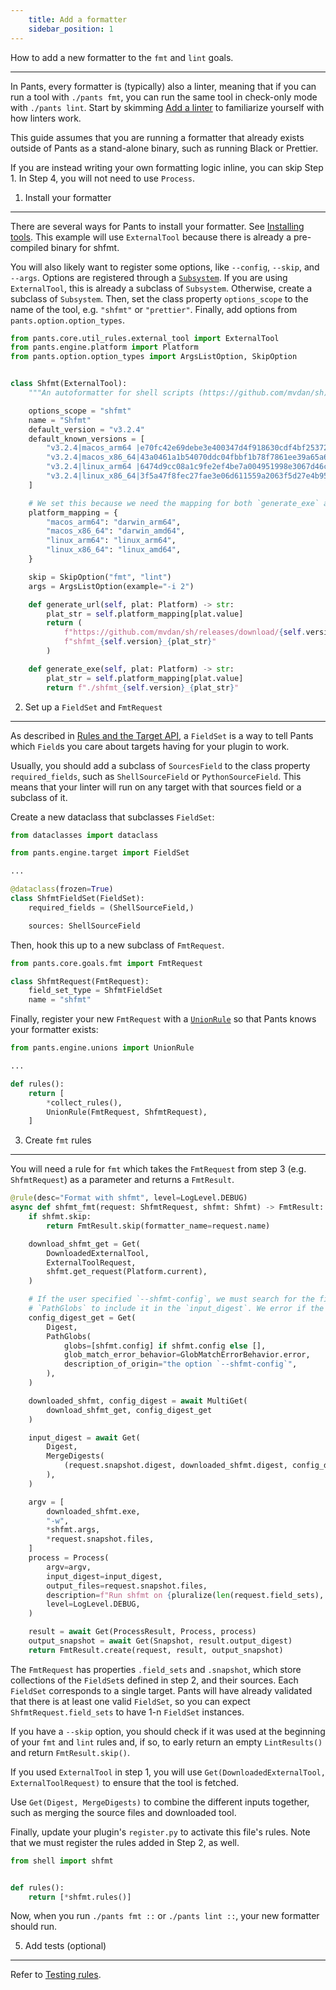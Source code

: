 ```yaml
---
    title: Add a formatter
    sidebar_position: 1
---
```


How to add a new formatter to the `fmt` and `lint` goals.

---

In Pants, every formatter is (typically) also a linter, meaning that if you can run a tool with `./pants fmt`, you can run the same tool in check-only mode with `./pants lint`. Start by skimming [Add a linter](./add-a-linter.mdx) to familiarize yourself with how linters work.

This guide assumes that you are running a formatter that already exists outside of Pants as a stand-alone binary, such as running Black or Prettier.

If you are instead writing your own formatting logic inline, you can skip Step 1. In Step 4, you will not need to use `Process`.

1. Install your formatter

---

There are several ways for Pants to install your formatter. See [Installing tools](../the-rules-api/installing-tools.mdx). This example will use `ExternalTool` because there is already a pre-compiled binary for shfmt.

You will also likely want to register some options, like `--config`, `--skip`, and `--args`. Options are registered through a [`Subsystem`](../the-rules-api/options-and-subsystems.mdx). If you are using `ExternalTool`, this is already a subclass of `Subsystem`. Otherwise, create a subclass of `Subsystem`. Then, set the class property `options_scope` to the name of the tool, e.g. `"shfmt"` or `"prettier"`. Finally, add options from `pants.option.option_types`.

```python
from pants.core.util_rules.external_tool import ExternalTool
from pants.engine.platform import Platform
from pants.option.option_types import ArgsListOption, SkipOption


class Shfmt(ExternalTool):
    """An autoformatter for shell scripts (https://github.com/mvdan/sh)."""

    options_scope = "shfmt"
    name = "Shfmt"
    default_version = "v3.2.4"
    default_known_versions = [
        "v3.2.4|macos_arm64 |e70fc42e69debe3e400347d4f918630cdf4bf2537277d672bbc43490387508ec|2998546",
        "v3.2.4|macos_x86_64|43a0461a1b54070ddc04fbbf1b78f7861ee39a65a61f5466d15a39c4aba4f917|2980208",
        "v3.2.4|linux_arm64 |6474d9cc08a1c9fe2ef4be7a004951998e3067d46cf55a011ddd5ff7bfab3de6|2752512",
        "v3.2.4|linux_x86_64|3f5a47f8fec27fae3e06d611559a2063f5d27e4b9501171dde9959b8c60a3538|2797568",
    ]

    # We set this because we need the mapping for both `generate_exe` and `generate_url`.
    platform_mapping = {
        "macos_arm64": "darwin_arm64",
        "macos_x86_64": "darwin_amd64",
        "linux_arm64": "linux_arm64",
        "linux_x86_64": "linux_amd64",
    }

    skip = SkipOption("fmt", "lint")
    args = ArgsListOption(example="-i 2")

    def generate_url(self, plat: Platform) -> str:
        plat_str = self.platform_mapping[plat.value]
        return (
            f"https://github.com/mvdan/sh/releases/download/{self.version}/"
            f"shfmt_{self.version}_{plat_str}"
        )

    def generate_exe(self, plat: Platform) -> str:
        plat_str = self.platform_mapping[plat.value]
        return f"./shfmt_{self.version}_{plat_str}"
```

2. Set up a `FieldSet` and `FmtRequest`

---

As described in [Rules and the Target API](../the-rules-api/rules-and-the-target-api.mdx), a `FieldSet` is a way to tell Pants which `Field`s you care about targets having for your plugin to work.

Usually, you should add a subclass of `SourcesField` to the class property `required_fields`, such as `ShellSourceField` or `PythonSourceField`. This means that your linter will run on any target with that sources field or a subclass of it.

Create a new dataclass that subclasses `FieldSet`:

```python
from dataclasses import dataclass

from pants.engine.target import FieldSet

...

@dataclass(frozen=True)
class ShfmtFieldSet(FieldSet):
    required_fields = (ShellSourceField,)

    sources: ShellSourceField
```

Then, hook this up to a new subclass of `FmtRequest`.

```python
from pants.core.goals.fmt import FmtRequest

class ShfmtRequest(FmtRequest):
    field_set_type = ShfmtFieldSet
    name = "shfmt"
```

Finally, register your new `FmtRequest` with a [`UnionRule`](../the-rules-api/union-rules-advanced.mdx) so that Pants knows your formatter exists:

```python
from pants.engine.unions import UnionRule

...

def rules():
    return [
      	*collect_rules(),
        UnionRule(FmtRequest, ShfmtRequest),
    ]
```

3. Create `fmt` rules

---

You will need a rule for `fmt` which takes the `FmtRequest` from step 3 (e.g. `ShfmtRequest`) as a parameter and returns a `FmtResult`.

```python
@rule(desc="Format with shfmt", level=LogLevel.DEBUG)
async def shfmt_fmt(request: ShfmtRequest, shfmt: Shfmt) -> FmtResult:
    if shfmt.skip:
        return FmtResult.skip(formatter_name=request.name)

    download_shfmt_get = Get(
        DownloadedExternalTool,
        ExternalToolRequest,
        shfmt.get_request(Platform.current),
    )

    # If the user specified `--shfmt-config`, we must search for the file they specified with
    # `PathGlobs` to include it in the `input_digest`. We error if the file cannot be found.
    config_digest_get = Get(
        Digest,
        PathGlobs(
            globs=[shfmt.config] if shfmt.config else [],
            glob_match_error_behavior=GlobMatchErrorBehavior.error,
            description_of_origin="the option `--shfmt-config`",
        ),
    )

    downloaded_shfmt, config_digest = await MultiGet(
        download_shfmt_get, config_digest_get
    )

    input_digest = await Get(
        Digest,
        MergeDigests(
            (request.snapshot.digest, downloaded_shfmt.digest, config_digest)
        ),
    )

    argv = [
        downloaded_shfmt.exe,
        "-w",
        *shfmt.args,
        *request.snapshot.files,
    ]
    process = Process(
        argv=argv,
        input_digest=input_digest,
        output_files=request.snapshot.files,
        description=f"Run shfmt on {pluralize(len(request.field_sets), 'file')}.",
        level=LogLevel.DEBUG,
    )

    result = await Get(ProcessResult, Process, process)
    output_snapshot = await Get(Snapshot, result.output_digest)
    return FmtResult.create(request, result, output_snapshot)
```

The `FmtRequest` has properties `.field_sets` and `.snapshot`, which store collections of the `FieldSet`s defined in step 2, and their sources. Each `FieldSet` corresponds to a single target. Pants will have already validated that there is at least one valid `FieldSet`, so you can expect `ShfmtRequest.field_sets` to have 1-n `FieldSet` instances.

If you have a `--skip` option, you should check if it was used at the beginning of your `fmt` and `lint` rules and, if so, to early return an empty `LintResults()` and return `FmtResult.skip()`.

If you used `ExternalTool` in step 1, you will use `Get(DownloadedExternalTool, ExternalToolRequest)` to ensure that the tool is fetched.

Use `Get(Digest, MergeDigests)` to combine the different inputs together, such as merging the source files and downloaded tool.

Finally, update your plugin's `register.py` to activate this file's rules. Note that we must register the rules added in Step 2, as well.

```python title="pants-plugins/shell/register.py"
from shell import shfmt


def rules():
    return [*shfmt.rules()]
```

Now, when you run `./pants fmt ::` or `./pants lint ::`, your new formatter should run.

5. Add tests (optional)

---

Refer to [Testing rules](../the-rules-api/testing-plugins.mdx).
